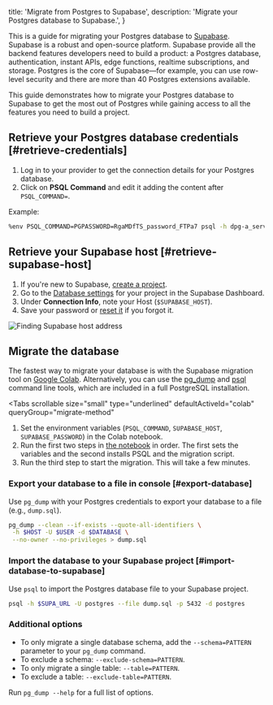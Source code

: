 
  title: 'Migrate from Postgres to Supabase',
  description: 'Migrate your Postgres database to Supabase.',
}

This is a guide for migrating your Postgres database to [Supabase](https://supabase.com).
Supabase is a robust and open-source platform. Supabase provide all the backend features developers need to build a product: a Postgres database, authentication, instant APIs, edge functions, realtime subscriptions, and storage. Postgres is the core of Supabase—for example, you can use row-level security and there are more than 40 Postgres extensions available.

This guide demonstrates how to migrate your Postgres database to Supabase to get the most out of Postgres while gaining access to all the features you need to build a project.

## Retrieve your Postgres database credentials [#retrieve-credentials]

1. Log in to your provider to get the connection details for your Postgres database.
1. Click on **PSQL Command** and edit it adding the content after `PSQL_COMMAND=`.

Example:

```bash
%env PSQL_COMMAND=PGPASSWORD=RgaMDfTS_password_FTPa7 psql -h dpg-a_server_in.oregon-postgres.provider.com -U my_db_pxl0_user my_db_pxl0
```

## Retrieve your Supabase host [#retrieve-supabase-host]

1. If you're new to Supabase, [create a project](https://supabase.com/dashboard).
1. Go to the [Database settings](https://supabase.com/dashboard/project/_/settings/database) for your project in the Supabase Dashboard.
1. Under **Connection Info**, note your Host (`$SUPABASE_HOST`).
1. Save your password or [reset it](https://supabase.com/dashboard/project/_/settings/database) if you forgot it.

![Finding Supabase host address](/docs/img/guides/resources/migrating-to-supabase/render/supabase_dashboard.png)

## Migrate the database

The fastest way to migrate your database is with the Supabase migration tool on [Google Colab](https://colab.research.google.com/github/mansueli/Supa-Migrate/blob/main/Migrate_Postgres_Supabase.ipynb). Alternatively, you can use the [pg_dump](https://www.postgresql.org/docs/current/app-pgdump.html) and [psql](https://www.postgresql.org/docs/current/app-psql.html) command line tools, which are included in a full PostgreSQL installation.

<Tabs
  scrollable
  size="small"
  type="underlined"
  defaultActiveId="colab"
  queryGroup="migrate-method"
>
<TabPanel id="colab" label="Migrate using Colab">

1. Set the environment variables (`PSQL_COMMAND`, `SUPABASE_HOST`, `SUPABASE_PASSWORD`) in the Colab notebook.
1. Run the first two steps in [the notebook](https://colab.research.google.com/github/mansueli/Supa-Migrate/blob/main/Migrate_Postgres_Supabase.ipynb) in order. The first sets the variables and the second installs PSQL and the migration script.
1. Run the third step to start the migration. This will take a few minutes.

</TabPanel>
<TabPanel id="cli" label="Migrate using CLI tools">

### Export your database to a file in console [#export-database]

Use `pg_dump` with your Postgres credentials to export your database to a file (e.g., `dump.sql`).

```bash
pg_dump --clean --if-exists --quote-all-identifiers \
 -h $HOST -U $USER -d $DATABASE \
 --no-owner --no-privileges > dump.sql
```

### Import the database to your Supabase project [#import-database-to-supabase]

Use `psql` to import the Postgres database file to your Supabase project.

```bash
psql -h $SUPA_URL -U postgres --file dump.sql -p 5432 -d postgres
```

### Additional options

- To only migrate a single database schema, add the `--schema=PATTERN` parameter to your `pg_dump` command.
- To exclude a schema: `--exclude-schema=PATTERN`.
- To only migrate a single table: `--table=PATTERN`.
- To exclude a table: `--exclude-table=PATTERN`.

Run `pg_dump --help` for a full list of options.

</TabPanel>
</Tabs>

<MigrationWarnings />


